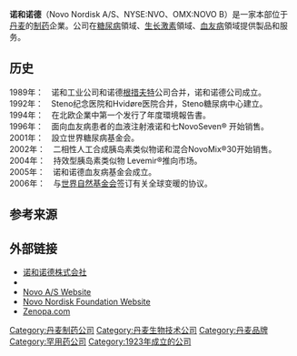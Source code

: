 {{roughtranslation|time=2016-07-15T14:05:04+00:00}}
{{Infobox company
| name = 诺和诺德（Novo Nordisk A/S）
| logo = <!-- [[File:Novo_Nordisk.svg|140px]] -->
| type = [[上市公司|上市公司]]
| traded_as = {{OMX|CSE1158|NOVO B}}<br>{{nyse|NVO}}
| foundation = 1923年
| location = [[丹麦|丹麦]][[Bagsværd|Bagsværd]]
| key_people = Lars Rebien Sørensen <small>(Management President and [[chief_executive_officer|CEO]])</small><br> 
Jesper Brandgaard <small>(Management [[CFO|CFO]])</small><br> 
Göran Ando <small>(Board [[Chairman|Chairman]])</small><br> 
Jeppe Christiansen <small>(Board [[Vice_Chairman|Vice Chairman]])</small><br> 
Henrik Gürtler <small>(Board President and [[CEO|CEO]])</small>
| industry = [[Pharmaceuticals|Pharmaceuticals]], [[health_care|health care]]
| products = Ryzodeg, [[Victoza|Victoza]], [[NovoEight|NovoEight]], [[Activella|Activella]], Novolin, <br />[[Levemir|Levemir]], [[NovoSeven|NovoSeven]], Norditropin, Tresiba, Xultophy, NovoRapid,
| revenue = 83.57 billion 丹麦克朗 <small>(2013)</small><ref name="AR2013">{{cite web |url=http://www.novonordisk.com/images/annual_report/2013/Novo-Nordisk-Annual-Report-2013-UK.pdf |title=Annual Report 2013 |publisher=Novo Nordisk |accessdate=2014-04-25 |deadurl=yes |archiveurl=https://web.archive.org/web/20140429080508/http://www.novonordisk.com/images/annual_report/2013/Novo-Nordisk-Annual-Report-2013-UK.pdf |archivedate=2014-04-29 }}</ref>
| operating_income = 31.49 billion [[丹麦克朗|丹麦克朗]] <small>(2013)</small><ref name="AR2013" />
| net_income = 25.18 billion 丹麦克朗 <small>(2013)</small><ref name="AR2013" />
| assets = 70.34 billion 丹麦克朗 <small>(2013)</small><ref name="AR2013" />
| equity = 42.57 billion 丹麦克朗 <small>(2013)</small><ref name="AR2013" />
| num_employees = 45,000 <small>(2021)</small>
| homepage = [http://www.novonordisk.com/ www.novonordisk.com]
| intl = yes
}}

'''诺和诺德'''（Novo Nordisk A/S、NYSE:NVO、OMX:NOVO B）是一家本部位于[[丹麦|丹麦]]的[[制药|制药]]企業。公司在[[糖尿病|糖尿病]]領域、[[生长激素|生长激素]]領域、[[血友病|血友病]]領域提供製品和服务。

== 历史==
1989年：　诺和工业公司和诺德[[根措夫特|根措夫特]]公司合并，诺和诺德公司成立。<br>
1992年：　Steno纪念医院和Hvidøre医院合并，Steno糖尿病中心建立。<br>
1994年：　在北欧企業中第一个发行了年度環境報告書。<br>
1996年：　面向血友病患者的血液注射液诺和七NovoSeven® 开始销售。<br>
2001年：　設立世界糖尿病基金会。<br>
2002年：　二相性人工合成胰岛素类似物诺和混合NovoMix®30开始销售。<br>
2004年：　持效型胰岛素类似物 Levemir®推向市场。<br>
2005年：　诺和诺德血友病基金会成立。<br>
2006年：　与[[世界自然基金会|世界自然基金会]]签订有关全球变暖的协议。<br>

==参考来源==
{{reflist}}

== 外部链接 ==
* [http://www.novonordisk.co.jp 诺和诺德株式会社]{{Wayback|url=http://www.novonordisk.co.jp/ |date=20200917035620 }}
* {{official website|http://www.novonordisk.com}}
* [https://web.archive.org/web/20140705023011/http://www.novo.dk/ Novo A/S Website]
* [http://www.novonordiskfonden.dk/ Novo Nordisk Foundation Website]{{Wayback|url=http://www.novonordiskfonden.dk/ |date=20120206001846 }}
* [http://www.zenopa.com/news/801274048/Novo_Nordisk_named_world_s_most_sustainable_company  Zenopa.com]{{Wayback|url=http://www.zenopa.com/news/801274048/Novo_Nordisk_named_world_s_most_sustainable_company |date=20160808233516 }}

{{OMXC20}}
{{Authority control}}
[[Category:丹麦制药公司|Category:丹麦制药公司]]
[[Category:丹麦生物技术公司|Category:丹麦生物技术公司]]
[[Category:丹麦品牌|Category:丹麦品牌]]
[[Category:罕用药公司|Category:罕用药公司]]
[[Category:1923年成立的公司|Category:1923年成立的公司]]